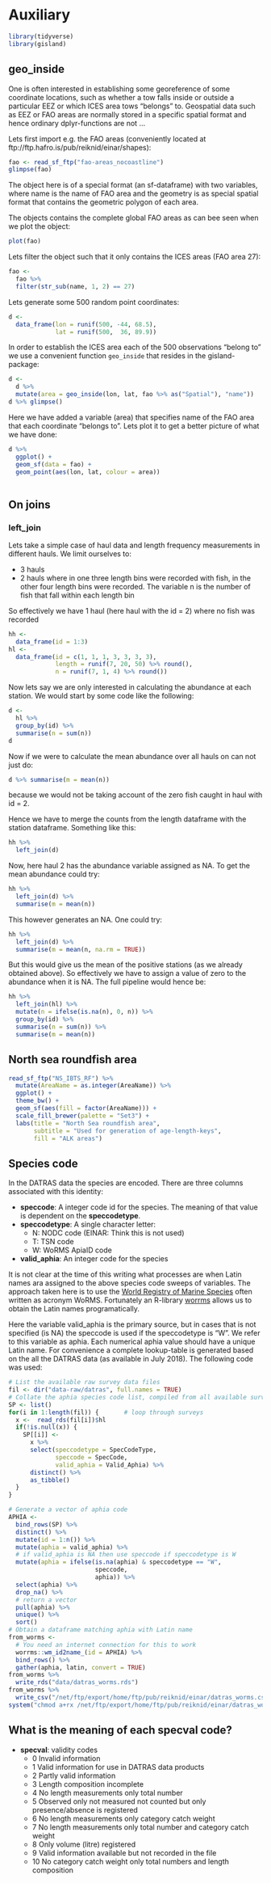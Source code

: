 # Auxiliary {#aux}



```r
library(tidyverse)
library(gisland)
```

## geo_inside {#geoinside}

One is often interested in establishing some georeference of some coordinate locations, such as whether a tow falls inside or outside a particular EEZ or which ICES area tows "belongs" to. Geospatial data such as EEZ or FAO areas are normally stored in a specific spatial format and hence ordinary dplyr-functions are not ...

Lets first import e.g. the FAO areas (conveniently located at ftp://ftp.hafro.is/pub/reiknid/einar/shapes):

```r
fao <- read_sf_ftp("fao-areas_nocoastline")
glimpse(fao)
```

The object here is of a special format (an sf-dataframe) with two variables, where name is the name of FAO area and the geometry is as special spatial format that contains the geometric polygon of each area.

The objects contains the complete global FAO areas as can bee seen when we plot the object:
```r
plot(fao)
```

Lets filter the object such that it only contains the ICES areas (FAO area 27):

```r
fao <-
  fao %>% 
  filter(str_sub(name, 1, 2) == 27)
```

Lets generate some 500 random point coordinates:

```r
d <- 
  data_frame(lon = runif(500, -44, 68.5),
             lat = runif(500,  36, 89.9))
```

In order to establish the ICES area each of the 500 observations "belong to" we use a convenient function `geo_inside` that resides in the gisland-package:

```r
d <-
  d %>% 
  mutate(area = geo_inside(lon, lat, fao %>% as("Spatial"), "name")) 
d %>% glimpse()
```

Here we have added a variable (area) that specifies name of the FAO area that each coordinate "belongs to". Lets plot it to get a better picture of what we have done:
```r
d %>% 
  ggplot() +
  geom_sf(data = fao) +
  geom_point(aes(lon, lat, colour = area))
 
```

## On joins {#joins}

### left_join

Lets take a simple case of haul data and length frequency measurements in different hauls. We limit ourselves to:

* 3 hauls
* 2 hauls where in one three length bins were recorded with fish, in the other four length bins were recorded.  The variable n is the number of fish that fall within each length bin

So effectively we have 1 haul (here haul with the id = 2) where no fish was recorded

```r
hh <-
  data_frame(id = 1:3)
hl <-
  data_frame(id = c(1, 1, 1, 3, 3, 3, 3),
             length = runif(7, 20, 50) %>% round(),
             n = runif(7, 1, 4) %>% round())
```

Now lets say we are only interested in calculating the abundance at each station. We would start by some code like the following:

```r
d <-
  hl %>% 
  group_by(id) %>% 
  summarise(n = sum(n))
d
```

Now if we were to calculate the mean abundance over all hauls on can not just do:
```r
d %>% summarise(m = mean(n))
```

because we would not be taking account of the zero fish caught in haul with id = 2.

Hence we have to merge the counts from the length dataframe with the station dataframe. Something like this:
```r
hh %>% 
  left_join(d)
```

Now, here haul 2 has the abundance variable assigned as NA. To get the mean abundance could try:
```r
hh %>% 
  left_join(d) %>% 
  summarise(m = mean(n))
```

This however generates an NA. One could try:
```r
hh %>% 
  left_join(d) %>% 
  summarise(m = mean(n, na.rm = TRUE))
```

But this would give us the mean of the positive stations (as we already obtained above). So effectively we have to assign a value of zero to the abundance when it is NA. The full pipeline would hence be:
```r
hh %>% 
  left_join(hl) %>% 
  mutate(n = ifelse(is.na(n), 0, n)) %>% 
  group_by(id) %>% 
  summarise(n = sum(n)) %>% 
  summarise(m = mean(n))
```


## North sea roundfish area {#nsrf}

```r
read_sf_ftp("NS_IBTS_RF") %>% 
  mutate(AreaName = as.integer(AreaName)) %>%
  ggplot() +
  theme_bw() +
  geom_sf(aes(fill = factor(AreaName))) +
  scale_fill_brewer(palette = "Set3") +
  labs(title = "North Sea roundfish area",
       subtitle = "Used for generation of age-length-keys",
       fill = "ALK areas") 
```


## Species code {#spcode}

In the DATRAS data the species are encoded. There are three columns associated with this identity:

* **speccode**: A integer code id for the species. The meaning of that value is dependent on the **speccodetype**.
* **speccodetype**: A single character letter: 
    - N: NODC code (EINAR: Think this is not used)
    - T: TSN code
    - W: WoRMS ApiaID code
* **valid_aphia**: An integer code for the species

It is not clear at the time of this writing what processes are when Latin names ara assigned to the above species code sweeps of variables. The approach taken here is to use the [World Registry of Marine Species](http://www.marinespecies.org) often written as acronym WoRMS. Fortunately an R-library [worrms](https://github.com/ropensci/worrms) allows us to obtain the Latin names programatically.

Here the variable valid_aphia is the primary source, but in cases that is not specified (is NA) the speccode is used if the speccodetype is "W". We refer to this variable as aphia. Each numerical aphia value should have a unique Latin name. For convenience a complete lookup-table is generated based on the all the DATRAS data (as available in July 2018). The following code was used:

```r
# List the available raw survey data files
fil <- dir("data-raw/datras", full.names = TRUE)
# Collate the aphia species code list, compiled from all available surveys
SP <- list()
for(i in 1:length(fil)) {       # loop through surveys
  x <-  read_rds(fil[i])$hl
  if(!is.null(x)) {
    SP[[i]] <-
      x %>%
      select(speccodetype = SpecCodeType,
             speccode = SpecCode,
             valid_aphia = Valid_Aphia) %>%
      distinct() %>%
      as_tibble()
  }
}

# Generate a vector of aphia code
APHIA <-
  bind_rows(SP) %>%
  distinct() %>%
  mutate(id = 1:n()) %>% 
  mutate(aphia = valid_aphia) %>%
  # if valid_aphia is NA then use speccode if speccodetype is W
  mutate(aphia = ifelse(is.na(aphia) & speccodetype == "W",
                        speccode,
                        aphia)) %>% 
  select(aphia) %>% 
  drop_na() %>% 
  # return a vector
  pull(aphia) %>% 
  unique() %>% 
  sort()
# Obtain a dataframe matching aphia with Latin name
from_worms <- 
  # You need an internet connection for this to work
  worrms::wm_id2name_(id = APHIA) %>% 
  bind_rows() %>%
  gather(aphia, latin, convert = TRUE)
from_worms %>% 
  write_rds("data/datras_worms.rds")
from_worms %>% 
  write_csv("/net/ftp/export/home/ftp/pub/reiknid/einar/datras_worms.csv")
system("chmod a+rx /net/ftp/export/home/ftp/pub/reiknid/einar/datras_worms.csv")
```


## What is the meaning of each specval code?

* **specval**: validity codes
    -  0	 Invalid information
    -  1	 Valid information for use in DATRAS data products
    -  2	 Partly valid information
    -  3	 Length composition incomplete
    -  4	 No length measurements only total number
    -  5	 Observed only  not measured  not counted  but only presence/absence is registered
    -  6	 No length measurements  only category catch weight
    -  7	 No length measurements  only total number and category catch weight
    -  8	 Only volume (litre) registered
    -  9	 Valid information available but not recorded in the file
    - 10	 No category catch weight  only total numbers and length composition
